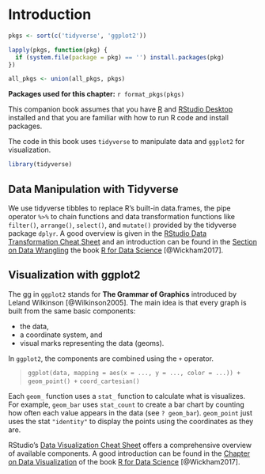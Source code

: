 # Introduction


```r
pkgs <- sort(c('tidyverse', 'ggplot2'))

lapply(pkgs, function(pkg) {
  if (system.file(package = pkg) == '') install.packages(pkg)
})

all_pkgs <- union(all_pkgs, pkgs)
```

**Packages used for this chapter:** `r format_pkgs(pkgs)`

This companion book assumes that you have [R](https://cran.r-project.org/) and [RStudio Desktop](https://www.rstudio.com/products/rstudio/) installed and that you are familiar with how to run R code and install packages.

The code in this book uses `tidyverse` to manipulate data and `ggplot2` for visualization.

```r
library(tidyverse)
```

## Data Manipulation with Tidyverse

We use tidyverse tibbles to replace R's built-in data.frames, 
the pipe operator `%>%` to chain
functions and data transformation functions like `filter()`, `arrange()`, `select()`, and
`mutate()` provided by the tidyverse package `dplyr`. A good overview is given in
the [RStudio Data Transformation Cheat Sheet](https://github.com/rstudio/cheatsheets/raw/master/data-transformation.pdf) and an introduction can be found in the
[Section on Data Wrangling](https://r4ds.had.co.nz/wrangle-intro.html) the book [R for Data Science](https://r4ds.had.co.nz) [@Wickham2017].

## Visualization with ggplot2

The gg in `ggplot2` stands for __The Grammar of Graphics__ introduced by 
Leland Wilkinson [@Wilkinson2005].
The main idea is that every graph is built from the same basic components:

- the data,
- a coordinate system, and
- visual marks representing the data (geoms).

In `ggplot2`, the components are combined using the `+` operator.

> `ggplot(data, mapping = aes(x = ..., y = ..., color = ...)) +`
> `geom_point() +`
> `coord_cartesian()`

Each `geom_` function uses a `stat_` function to calculate what is visualizes. For example,
`geom_bar` uses `stat_count` to create a bar chart by counting how often each value appears in the data (see `? geom_bar`). `geom_point` just uses the stat `"identity"` to display the points using the coordinates as they are.

RStudio's [Data Visualization Cheat Sheet](https://github.com/rstudio/cheatsheets/raw/master/data-visualization-2.1.pdf) offers a comprehensive overview of available components. A good introduction
can be found in the [Chapter on Data Visualization](https://r4ds.had.co.nz/data-visualisation.html) of 
the book [R for Data Science](https://r4ds.had.co.nz) [@Wickham2017].
